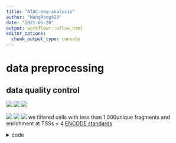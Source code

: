 ---
title: "ATAC-seq-analysis"
author: "WangRong423"
date: "2021-05-28"
output: workflowr::wflow_html
editor_options:
  chunk_output_type: console
---
#  data preprocessing
##  data quality control

![ ](fragment1.png)
![ ](fragment2.png)
![ ](fragment3.png)

![ ](TSS1.png)
![ ](TSS2.png)
![ ](TSS3.png)
  we filtered cells with less than 1,000unique fragments and enrichment at TSSs < 4.[ENCODE standards](https://www.encodeproject.org/atac-seq/)
  
<details>
  <summary>code</summary>
  <pre><code> 
library(ArchR)
addArchRThreads(threads = 32)
addArchRGenome("hg38")
input <- list.files(path = "/home/caslx/Database/COVID_19_Data/3SampleData_0512/wr_scRNA+atac/acat", pattern = "gz$") 
names <- unlist(lapply(input , function(x){
  name <- unlist(strsplit(x, "[_]"))
  name <- name[1]
}))
input <- unlist(lapply(input , function(x){
  x <- file.path("/home/caslx/Database/COVID_19_Data/3SampleData_0512/wr_scRNA+atac/acat", x)
}))
names(input ) <- names
ArrowFiles <- createArrowFiles(inputFiles = input,sampleNames = names(input),filterTSS = 4,filterFrags = 1000,addTileMat = TRUE,addGeneScoreMat = TRUE)
 
doubscore <- addDoubletScores(input=ArrowFiles,k=10,knnMethod='UMAP',LSIMethod=1,threads=1)
archr_obj <- ArchRProject(ArrowFiles = ArrowFiles,outputDirectory = “/home/rongwang/results/pipline_results/atac_pipeline”,copyArrows = TRUE)
getAvailableMatrices(archr_obj)


png("TSS.png")
plot(p)
p1 <- plotGroups(ArchRProj = archr_obj,groupBy = "Sample",colorBy = "cellColData",name = "TSSEnrichment",plotAs = "ridges")
plot(p1)
dev.off()
png("fragment.png")
p2 <- plotFragmentSizes(ArchRProj = archr_obj)
plot(p2)
dev.off()
</code></pre>
</details>